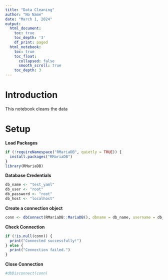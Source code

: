 ```yaml
---
title: "Data Cleaning"
author: "No Name"
date: "March 1, 2024"
output:
  html_document:
    toc: true
    toc_depth: '3'
    df_print: paged
  html_notebook:
    toc: true
    toc_float:
      collapsed: false
      smooth_scroll: true
    toc_depth: 3
---
```


# Introduction
This notebook cleans the data

# Setup 
**Load Packages**
```r
if (!requireNamespace("RMariaDB", quietly = TRUE)) {
  install.packages("RMariaDB")
}
library(RMariaDB)
```

**Database Credentials**
```r
db_name <- "test_yaml"
db_user <- "root"
db_password <- "root"
db_host <- "localhost"
```

**Create a connection object**
```r
conn <- dbConnect(RMariaDB::MariaDB(), dbname = db_name, username = db_user, password = db_password, host = db_host)
```

**Check Connection**
```r
if (!is.null(conn)) {
  print("Connected successfully!")
} else {
  print("Connection failed.")
}
```

**Close Connection**
```r
#dbDisconnect(conn)
```
